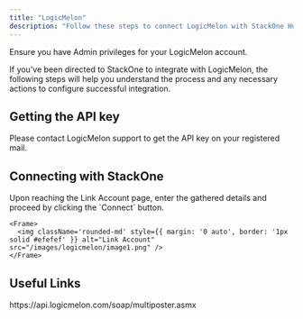 ```yaml
---
title: "LogicMelon"
description: "Follow these steps to connect LogicMelon with StackOne Hub successfully."
---
```



<Warning>
  Ensure you have Admin privileges for your LogicMelon account.
</Warning>

If you've been directed to StackOne to integrate with LogicMelon, the following steps will help you understand the process and any necessary actions to configure successful integration.

## Getting the API key

<Steps>
  Please contact LogicMelon support to get the API key on your registered mail.
</Steps>

## Connecting with StackOne

<Steps>
  <Step title="Enter the Details">
    Upon reaching the Link Account page, enter the gathered details and proceed by clicking the `Connect` button.

    <Frame>
      <img className='rounded-md' style={{ margin: '0 auto', border: '1px solid #efefef' }} alt="Link Account" src="/images/logicmelon/image1.png" />
    </Frame>
  </Step>
</Steps>

<IntegrationFooter />

## Useful Links
<Card title="API Reference" icon="link" href="https://api.logicmelon.com/soap/multiposter.asmx">
    https://api.logicmelon.com/soap/multiposter.asmx
</Card>